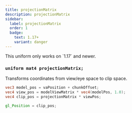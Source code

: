```yaml
---
title: projectionMatrix
description: projectionMatrix
sidebar:
  label: projectionMatrix
  order: 1
  badge:
    text: 1.17+
    variant: danger
---
```


<Aside type="danger">This uniform only works on `1.17` and newer.</Aside>

### `uniform mat4 projectionMatrix;`

Transforms coordinates from view/eye space to clip space.
```glsl
vec3 model_pos = vaPosition + chunkOffset;
vec4 view_pos = modelViewMatrix * vec4(modelPos, 1.0);
vec4 clip_pos = projectionMatrix * viewPos;

gl_Position = clip_pos;
```